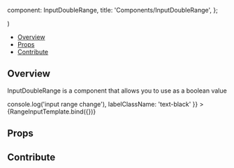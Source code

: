 
  component: InputDoubleRange,
  title: 'Components/InputDoubleRange',
};

<Meta title="Components/InputDoubleRange" component={InputDoubleRange} />

  <div className="w-3">
    <InputDoubleRange {...args} />
  </div>
)

<Heading title="InputDoubleRange" componentRelativePath="InputDoubleRange/InputDoubleRange.tsx" />

- [Overview](#overview)
- [Props](#props)
- [Contribute](#contribute)

## Overview

InputDoubleRange is a component that allows you to use as a boolean value

<Canvas>
  <Story
    name="Overview"
    args={{
      value: [100,200],
      minValue: 0,
      maxValue: 300,
      step: 10,
      unit: '%',
      onChange: () => console.log('input range change'),
      labelClassName: 'text-black'
    }}
  >
    {RangeInputTemplate.bind({})}
  </Story>
</Canvas>

## Props

<ArgsTable of={InputDoubleRange} />

## Contribute

<Footer componentRelativePath="InputDoubleRange/__stories__/InputDoubleRange.stories.mdx" />
